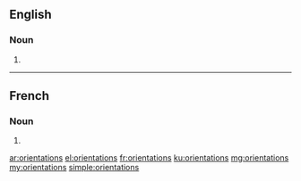 ==English==

===Noun===
{{head|en|plural}}

# {{plural of|orientation|lang=en}}

----

==French==

===Noun===
{{head|fr|plural|g=f-p}}

# {{plural of|orientation|lang=fr}}

[[ar:orientations]]
[[el:orientations]]
[[fr:orientations]]
[[ku:orientations]]
[[mg:orientations]]
[[my:orientations]]
[[simple:orientations]]